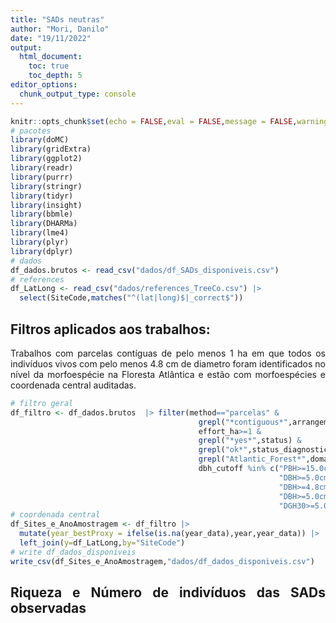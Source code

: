 ```yaml
---
title: "SADs neutras"
author: "Mori, Danilo"
date: "19/11/2022"
output: 
  html_document:
    toc: true
    toc_depth: 5
editor_options: 
  chunk_output_type: console
---
```


<style>
body {
text-align: justify}
</style>

```r
knitr::opts_chunk$set(echo = FALSE,eval = FALSE,message = FALSE,warning = FALSE)
# pacotes
library(doMC)
library(gridExtra)
library(ggplot2)
library(readr)
library(purrr)
library(stringr)
library(tidyr)
library(insight)
library(bbmle)
library(DHARMa)
library(lme4)
library(plyr)
library(dplyr)
# dados
df_dados.brutos <- read_csv("dados/df_SADs_disponiveis.csv")
# references
df_LatLong <- read_csv("dados/references_TreeCo.csv") |> 
  select(SiteCode,matches("^(lat|long)$|_correct$"))
```

## Filtros aplicados aos trabalhos:

<p>
Trabalhos com parcelas contíguas de pelo menos 1 ha em que todos os indivíduos vivos com pelo menos 4.8 cm de diametro foram identificados no nível da morfoespécie na Floresta Atlântica e estão com morfoespécies e coordenada central auditadas.
</p>

```r
# filtro geral
df_filtro <- df_dados.brutos  |> filter(method=="parcelas" &
                                          grepl("*contiguous*",arrangement) & 
                                          effort_ha>=1 &
                                          grepl("*yes*",status) & 
                                          grepl("ok*",status_diagnostico) &
                                          grepl("Atlantic_Forest*",domain) &
                                          dbh_cutoff %in% c("PBH>=15.0cm","PBH>=15.7cm",
                                                            "DBH>=5.0cm","DGH>=5.0cm","DBH>5.0cm",
                                                            "DBH>=4.8cm",
                                                            "DBH>=5.0cm&H>300cm","DBH>=5.0cm&H>500cm", 
                                                            "DGH30>=5.0cm"))
# coordenada central
df_Sites_e_AnoAmostragem <- df_filtro |> 
  mutate(year_bestProxy = ifelse(is.na(year_data),year,year_data)) |> 
  left_join(y=df_LatLong,by="SiteCode")
# write df_dados_disponiveis
write_csv(df_Sites_e_AnoAmostragem,"dados/df_dados_disponiveis.csv")
```


## Riqueza e Número de indivíduos das SADs observadas

```r

```

